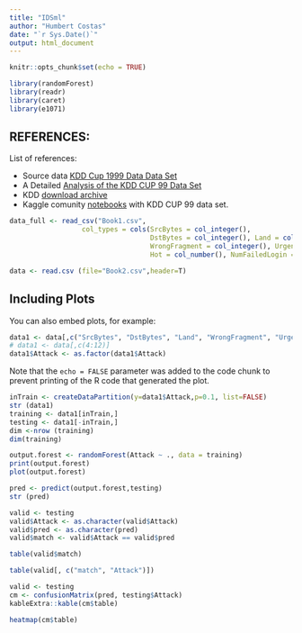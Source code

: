 ---
title: "IDSml"
author: "Humbert Costas"
date: "`r Sys.Date()`"
output: html_document
---

```{r setup, include=FALSE}
knitr::opts_chunk$set(echo = TRUE)

library(randomForest)
library(readr)
library(caret)
library(e1071)
```

## REFERENCES:

List of references:
  
  - Source data [KDD Cup 1999 Data Data Set](https://archive.ics.uci.edu/ml/datasets/kdd+cup+1999+data)
  - A Detailed [Analysis of the KDD CUP 99 Data Set](https://www.ecb.torontomu.ca/~bagheri/papers/cisda.pdf)
  - KDD [download archive](https://www.kdd.org/kdd-cup/view/kdd-cup-1999/Data)
  - Kaggle comunity [notebooks](https://www.kaggle.com/datasets/galaxyh/kdd-cup-1999-data/code) with KDD CUP 99 data set.
  


```{r read_data}
data_full <- read_csv("Book1.csv",
                  col_types = cols(SrcBytes = col_integer(),
                                   DstBytes = col_integer(), Land = col_integer(),
                                   WrongFragment = col_integer(), Urgent = col_number(),
                                   Hot = col_number(), NumFailedLogin = col_integer()))

data <- read.csv (file="Book2.csv",header=T)

```

## Including Plots

You can also embed plots, for example:

```{r feature_selection, echo=FALSE}
data1 <- data[,c("SrcBytes", "DstBytes", "Land", "WrongFragment", "Urgent", "SameSrvRate", "LoggedIn",  "DstHostSameSrvRate", "DstHostSrvCount","Flag","Attack" )]
# data1 <- data[,c(4:12)]
data1$Attack <- as.factor(data1$Attack)
```

Note that the `echo = FALSE` parameter was added to the code chunk to prevent printing of the R code that generated the plot.

```{r train_test, echo=FALSE}
inTrain <- createDataPartition(y=data1$Attack,p=0.1, list=FALSE)
str (data1)
training <- data1[inTrain,]
testing <- data1[-inTrain,]
dim <-nrow (training)
dim(training)
```


```{r train_random_forest, echo=FALSE}
output.forest <- randomForest(Attack ~ ., data = training)
print(output.forest)
plot(output.forest)
```


```{r predict, echo=FALSE}
pred <- predict(output.forest,testing)
str (pred)

```

```{r simple_validation, echo=FALSE}
valid <- testing
valid$Attack <- as.character(valid$Attack)
valid$pred <- as.character(pred)
valid$match <- valid$Attack == valid$pred

table(valid$match)
```

```{r simple_validation2, echo=FALSE}
table(valid[, c("match", "Attack")])
```

```{r conf_matrix, echo=FALSE}
valid <- testing
cm <- confusionMatrix(pred, testing$Attack)
kableExtra::kable(cm$table)
```

```{r conf_matrix_heatmap, echo=FALSE}
heatmap(cm$table)
```
